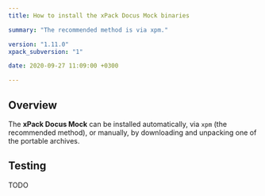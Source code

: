 ```yaml
---
title: How to install the xPack Docus Mock binaries

summary: "The recommended method is via xpm."

version: "1.11.0"
xpack_subversion: "1"

date: 2020-09-27 11:09:00 +0300

---
```




## Overview

The **xPack Docus Mock** can be installed automatically, via `xpm` (the
recommended method), or manually, by downloading and unpacking one of the
portable archives.

<Tabs groupId="operating-systems">
  <TabItem value="windows" label="Windows" default>
    <InstallWindows version={frontMatter.version} xpack_subversion={frontMatter.xpack_subversion}/>
  </TabItem>
  <TabItem value="macos" label="macOS">
    <InstallMacOS/>
  </TabItem>
  <TabItem value="linux" label="GNU/Linux">
    <InstallLinux/>
  </TabItem>
</Tabs>

## Testing

TODO
